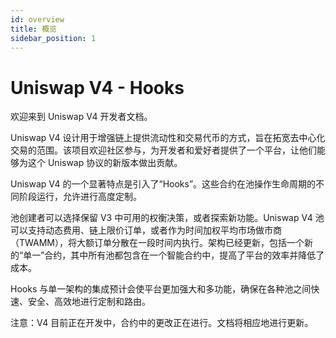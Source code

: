 ```yaml
---
id: overview
title: 概览
sidebar_position: 1
---
```


# Uniswap V4 - Hooks

欢迎来到 Uniswap V4 开发者文档。

Uniswap V4 设计用于增强链上提供流动性和交易代币的方式，旨在拓宽去中心化交易的范围。该项目欢迎社区参与，为开发者和爱好者提供了一个平台，让他们能够为这个 Uniswap 协议的新版本做出贡献。

Uniswap V4 的一个显著特点是引入了“Hooks”。这些合约在池操作生命周期的不同阶段运行，允许进行高度定制。

池创建者可以选择保留 V3 中可用的权衡决策，或者探索新功能。Uniswap V4 池可以支持动态费用、链上限价订单，或者作为时间加权平均市场做市商（TWAMM），将大额订单分散在一段时间内执行。架构已经更新，包括一个新的“单一”合约，其中所有池都包含在一个智能合约中，提高了平台的效率并降低了成本。

Hooks 与单一架构的集成预计会使平台更加强大和多功能，确保在各种池之间快速、安全、高效地进行定制和路由。

注意：V4 目前正在开发中，合约中的更改正在进行。文档将相应地进行更新。